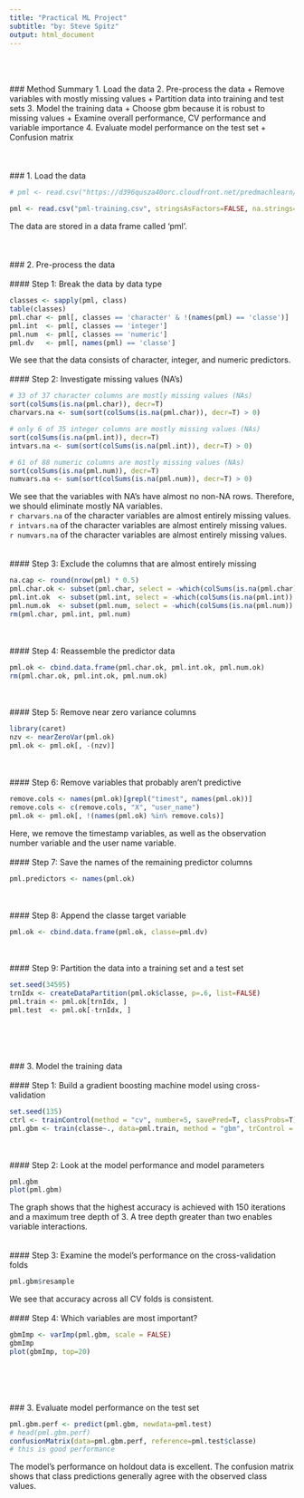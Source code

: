 ```yaml
---
title: "Practical ML Project"
subtitle: "by: Steve Spitz"
output: html_document
---
```

    
<br/>
<br/>
<br/>
### Method Summary
1. Load the data
2. Pre-process the data
    + Remove variables with mostly missing values
    + Partition data into training and test sets
3. Model the training data
    + Choose gbm because it is robust to missing values
    + Examine overall performance, CV performance and variable importance
4. Evaluate model performance on the test set
    + Confusion matrix
<br/>
<br/>
<br/>
<br/>
### 1. Load the data
```r
# pml <- read.csv("https://d396qusza40orc.cloudfront.net/predmachlearn/pml-training.csv", stringsAsFactors=FALSE, na.strings=c("", " ", "NA"))

pml <- read.csv("pml-training.csv", stringsAsFactors=FALSE, na.strings=c("", " ", "NA"))
```
The data are stored in a data frame called 'pml'.
<br/>
<br/>
<br/>
<br/>
### 2. Pre-process the data
<br/>
<br/>
#### Step 1: Break the data by data type
```r
classes <- sapply(pml, class)
table(classes)
pml.char <- pml[, classes == 'character' & !(names(pml) == 'classe')]
pml.int  <- pml[, classes == 'integer']
pml.num  <- pml[, classes == 'numeric']
pml.dv   <- pml[, names(pml) == 'classe']
```
We see that the data consists of character, integer, and numeric predictors.
<br/>
<br/>
#### Step 2: Investigate missing values (NA's)
```r
# 33 of 37 character columns are mostly missing values (NAs)
sort(colSums(is.na(pml.char)), decr=T)
charvars.na <- sum(sort(colSums(is.na(pml.char)), decr=T) > 0)

# only 6 of 35 integer columns are mostly missing values (NAs)
sort(colSums(is.na(pml.int)), decr=T) 
intvars.na <- sum(sort(colSums(is.na(pml.int)), decr=T) > 0)

# 61 of 88 numeric columns are mostly missing values (NAs)
sort(colSums(is.na(pml.num)), decr=T)
numvars.na <- sum(sort(colSums(is.na(pml.num)), decr=T) > 0)
```
We see that the variables with NA's have almost no non-NA rows.  Therefore, we should eliminate mostly NA variables. 
<br/>
`r charvars.na` of the character variables are almost entirely missing values.  
`r intvars.na` of the character variables are almost entirely missing values.  
`r numvars.na` of the character variables are almost entirely missing values.  
<br/>
<br/>
#### Step 3: Exclude the columns that are almost entirely missing
```r
na.cap <- round(nrow(pml) * 0.5)
pml.char.ok <- subset(pml.char, select = -which(colSums(is.na(pml.char)) > na.cap))
pml.int.ok  <- subset(pml.int, select = -which(colSums(is.na(pml.int)) > na.cap))
pml.num.ok  <- subset(pml.num, select = -which(colSums(is.na(pml.num)) > na.cap))
rm(pml.char, pml.int, pml.num)
```
<br/>
<br/>
#### Step 4: Reassemble the predictor data
```r
pml.ok <- cbind.data.frame(pml.char.ok, pml.int.ok, pml.num.ok)
rm(pml.char.ok, pml.int.ok, pml.num.ok)
```
<br/>
<br/>
#### Step 5: Remove near zero variance columns
```r
library(caret)
nzv <- nearZeroVar(pml.ok)
pml.ok <- pml.ok[, -(nzv)]
```
<br/>
<br/>
#### Step 6: Remove variables that probably aren't predictive
```r
remove.cols <- names(pml.ok)[grepl("timest", names(pml.ok))]
remove.cols <- c(remove.cols, "X", "user_name")
pml.ok <- pml.ok[, !(names(pml.ok) %in% remove.cols)]
```
Here, we remove the timestamp variables, as well as the observation number variable and the user name variable.
<br/>
<br/>
#### Step 7: Save the names of the remaining predictor columns
```r
pml.predictors <- names(pml.ok)
```
<br/>
<br/>
#### Step 8: Append the classe target variable
```r
pml.ok <- cbind.data.frame(pml.ok, classe=pml.dv)
```
<br/>
<br/>
#### Step 9: Partition the data into a training set and a test set
```r
set.seed(34595)
trnIdx <- createDataPartition(pml.ok$classe, p=.6, list=FALSE)
pml.train <- pml.ok[trnIdx, ]
pml.test  <- pml.ok[-trnIdx, ]
```
<br/>
<br/>
<br/>
<br/>
### 3. Model the training data
<br/>
<br/>
#### Step 1: Build a gradient boosting machine model using cross-validation
```r
set.seed(135)
ctrl <- trainControl(method = "cv", number=5, savePred=T, classProbs=T)
pml.gbm <- train(classe~., data=pml.train, method = "gbm", trControl = ctrl)
```
<br/>
<br/>
#### Step 2: Look at the model performance and model parameters
```r
pml.gbm
plot(pml.gbm)
```
The graph shows that the highest accuracy is achieved with 150 iterations and a maximum tree depth of 3.  A tree depth greater than two enables variable interactions.  
<br/>
<br/>
#### Step 3: Examine the model's performance on the cross-validation folds
```r
pml.gbm$resample
```
We see that accuracy across all CV folds is consistent.
<br/>
<br/>
#### Step 4: Which variables are most important?
```r
gbmImp <- varImp(pml.gbm, scale = FALSE)
gbmImp
plot(gbmImp, top=20)
```
<br/>
<br/>
<br/>
<br/>
### 3. Evaluate model performance on the test set
```r
pml.gbm.perf <- predict(pml.gbm, newdata=pml.test)
# head(pml.gbm.perf)
confusionMatrix(data=pml.gbm.perf, reference=pml.test$classe)
# this is good performance
```
The model's performance on holdout data is excellent.  The confusion matrix shows that class predictions generally agree with the observed class values.


